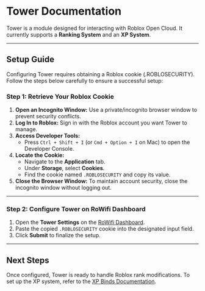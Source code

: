 # Tower Documentation

Tower is a module designed for interacting with Roblox Open Cloud. It currently supports a **Ranking System** and an **XP System**.

---

## Setup Guide

Configuring Tower requires obtaining a Roblox cookie (.ROBLOSECURITY). Follow the steps below carefully to ensure a successful setup:

### Step 1: Retrieve Your Roblox Cookie

1. **Open an Incognito Window:** Use a private/incognito browser window to prevent security conflicts.
2. **Log In to Roblox:** Sign in with the Roblox account you want Tower to manage.
3. **Access Developer Tools:**
   - Press `Ctrl + Shift + I` (or `Cmd + Option + I` on Mac) to open the Developer Console.
4. **Locate the Cookie:**
   - Navigate to the **Application** tab.
   - Under **Storage**, select **Cookies**.
   - Find the cookie named `.ROBLOSECURITY` and copy its value.
5. **Close the Browser Window:** To maintain account security, close the incognito window without logging out.

---

### Step 2: Configure Tower on RoWifi Dashboard

1. Open the **Tower Settings** on the [RoWifi Dashboard](https://example.com).
2. Paste the copied `.ROBLOSECURITY` cookie into the designated input field.
3. Click **Submit** to finalize the setup.

---

## Next Steps

Once configured, Tower is ready to handle Roblox rank modifications. To set up the XP system, refer to the [XP Binds Documentation](/docs/tower/binds).